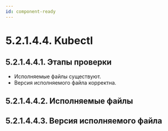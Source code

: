 ```yaml
---
id: component-ready
---
```




# 5.2.1.4.4. Kubectl

## 5.2.1.4.4.1. Этапы проверки
- Исполняемые файлы существуют.
- Версия исполняемого файла корректна.


## 5.2.1.4.4.2. Исполняемые файлы
<StatusBinFiles />


## 5.2.1.4.4.3. Версия исполняемого файла
<StatusBinVersion />
